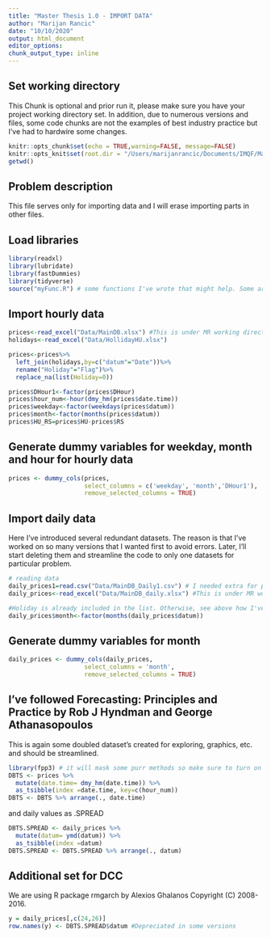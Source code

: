```yaml
---
title: "Master Thesis 1.0 - IMPORT DATA"
author: "Marijan Rancic"
date: "10/10/2020"
output: html_document
editor_options: 
chunk_output_type: inline
---
```



## Set working directory
This Chunk is optional and prior run it, please make sure you have your project working directory set.
In addition, due to numerous versions and files, some code chunks are not the examples of best industry practice but I've had to hardwire some changes.

```r
knitr::opts_chunk$set(echo = TRUE,warning=FALSE, message=FALSE)
knitr::opts_knit$set(root.dir = "/Users/marijanrancic/Documents/IMQF/Master/QuantRSpace/MasterProject/MT_MR/MT_MR/")
getwd()
```

## Problem description
This file serves only for importing data and I will erase importing parts in other files. 

## Load libraries
```r
library(readxl)
library(lubridate)
library(fastDummies)
library(tidyverse)
source("myFunc.R") # some functions I've wrote that might help. Some are doubled. Appologize for being a dick!
```

## Import hourly data
```r
prices<-read_excel("Data/MainDB.xlsx") #This is under MR working directory structure. Make sure you have the same structure or full link to the files.
holidays<-read_excel("Data/HollidayHU.xlsx")

prices<-prices%>%
  left_join(holidays,by=c("datum"="Date"))%>%
  rename("Holiday"="Flag")%>%
  replace_na(list(Holiday=0))

prices$DHour1<-factor(prices$DHour)
prices$hour_num<-hour(dmy_hm(prices$date.time))
prices$weekday<-factor(weekdays(prices$datum))
prices$month<-factor(months(prices$datum))
prices$HU_RS=prices$HU-prices$RS
```

## Generate dummy variables for weekday, month and hour for hourly data
```r
prices <- dummy_cols(prices, 
                     select_columns = c('weekday', 'month','DHour1'),
                     remove_selected_columns = TRUE)
```

## Import daily data
Here I've introduced several redundant datasets. The reason is that I've worked on so many versions that I wanted first to avoid errors. 
Later, I'll start deleting them and streamline the code to only one datasets for particular problem. 
```r
# reading data  
daily_prices1=read.csv("Data/MainDB_Daily1.csv") # I needed extra for plotting //has no other purpose
daily_prices<-read_excel("Data/MainDB_daily.xlsx") #This is under MR working directory structure. Make sure you have the same structure or full link to the files.

#Holiday is already included in the list. Otherwise, see above how I've joined table for similar exercise. 
daily_prices$month<-factor(months(daily_prices$datum))
```
## Generate dummy variables for month
```r
daily_prices <- dummy_cols(daily_prices, 
                     select_columns = 'month',
                     remove_selected_columns = TRUE)
```


## I've followed Forecasting: Principles and Practice by Rob J Hyndman and George Athanasopoulos
This is again some doubled dataset's created for exploring, graphics, etc. and should be streamlined. 
```r
library(fpp3) # it will mask some purr methods so make sure to turn on purr later for particular tasks
DBTS <- prices %>%
  mutate(date.time= dmy_hm(date.time)) %>%
  as_tsibble(index =date.time, key=c(hour_num))
DBTS <- DBTS %>% arrange(., date.time)
```
and daily values as .SPREAD
```r
DBTS.SPREAD <- daily_prices %>%
  mutate(datum= ymd(datum)) %>%
  as_tsibble(index =datum)
DBTS.SPREAD <- DBTS.SPREAD %>% arrange(., datum)
```

## Additional set for DCC 
We are using R package rmgarch by Alexios Ghalanos Copyright (C) 2008-2016.
```r
y = daily_prices[,c(24,26)]
row.names(y) <- DBTS.SPREAD$datum #Depreciated in some versions
```

